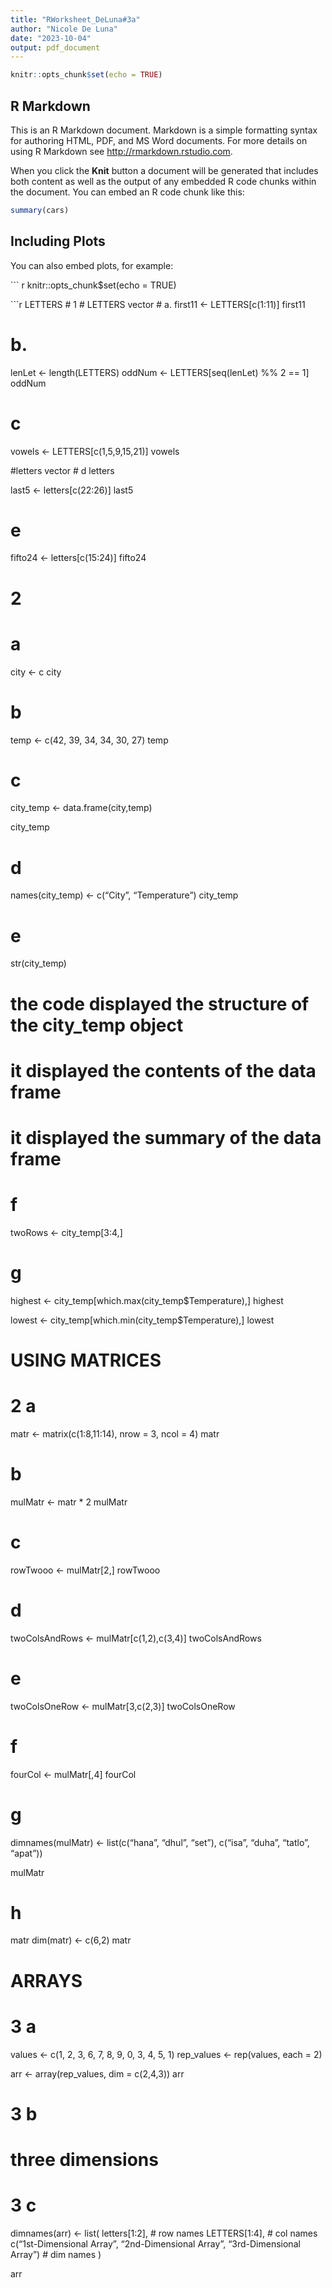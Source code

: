 ```yaml
---
title: "RWorksheet_DeLuna#3a"
author: "Nicole De Luna"
date: "2023-10-04"
output: pdf_document
---
```

```r
knitr::opts_chunk$set(echo = TRUE)
```

## R Markdown

This is an R Markdown document. Markdown is a simple formatting syntax for authoring HTML, PDF, and MS Word documents. For more details on using R Markdown see <http://rmarkdown.rstudio.com>.

When you click the **Knit** button a document will be generated that includes both content as well as the output of any embedded R code chunks within the document. You can embed an R code chunk like this:

```r
summary(cars)
```

## Including Plots

You can also embed plots, for example:

 ``` r
knitr::opts_chunk$set(echo = TRUE)

```r

LETTERS
# 1
# LETTERS vector
# a.
  first11 <- LETTERS[c(1:11)]
  first11

# b.
  lenLet <- length(LETTERS)
  oddNum <- LETTERS[seq(lenLet) %% 2 == 1]
  oddNum
  
# c
  vowels <- LETTERS[c(1,5,9,15,21)]
  vowels

#letters vector
# d
  letters

  last5 <- letters[c(22:26)]
  last5

# e
  fifto24 <- letters[c(15:24)]
  fifto24

# 2
# a

  city <- c
  city

# b
  temp <- c(42, 39, 34, 34, 30, 27)
  temp

# c
  city_temp <- data.frame(city,temp)

  city_temp


# d
  names(city_temp) <- c("City", "Temperature")
  city_temp

# e

  str(city_temp)
  
# the code displayed the structure of the city_temp object
# it displayed the contents of the data frame
# it displayed the summary of the data frame

# f
  
  twoRows <- city_temp[3:4,]

# g

  highest <- city_temp[which.max(city_temp$Temperature),]
  highest


  lowest <- city_temp[which.min(city_temp$Temperature),]
  lowest


# USING MATRICES

# 2 a

  matr <- matrix(c(1:8,11:14), nrow = 3, ncol = 4)
  matr

# b

  mulMatr <- matr * 2
  mulMatr

# c

 rowTwooo <- mulMatr[2,]
  rowTwooo

# d

  twoColsAndRows <- mulMatr[c(1,2),c(3,4)]
  twoColsAndRows

# e 

  twoColsOneRow <- mulMatr[3,c(2,3)]
  twoColsOneRow

# f

  fourCol <- mulMatr[,4]
  fourCol

# g 
  dimnames(mulMatr) <- list(c("hana", "dhul", "set"), c("isa", "duha", "tatlo", "apat"))

  mulMatr

# h

  matr
  dim(matr) <- c(6,2)
  matr


# ARRAYS

# 3 a 


  values <- c(1, 2, 3, 6, 7, 8, 9, 0, 3, 4, 5, 1)
  rep_values <- rep(values, each = 2)

  arr <- array(rep_values, dim = c(2,4,3))
  arr

# 3 b 
# three dimensions

# 3 c
  dimnames(arr) <- list(
  letters[1:2], # row names
  LETTERS[1:4], # col names
  c("1st-Dimensional Array", "2nd-Dimensional Array", "3rd-Dimensional Array") # dim names
)

  arr













